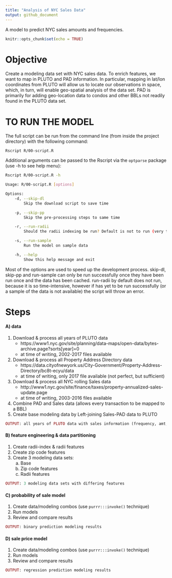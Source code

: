 ```yaml
---
title: "Analysis of NYC Sales Data"
output: github_document
---
```


A model to predict NYC sales amounts and frequencies. 

```r
knitr::opts_chunk$set(echo = TRUE)
```

# Objective
Create a modeling data set with NYC sales data. To enrich features, we want to map in PLUTO and PAD information. In particular, mapping in lat/lon coordinates from PLUTO will allow us to locate our observations in space, which, in turn, will enable geo-spatial analysis of the data set. PAD is primarily for adding geo-location data to condos and other BBLs not readily found in the PLUTO data set. 

# TO RUN THE MODEL

The full script can be run from the command line (from inside the project directory) with the following command:

`Rscript R/00-script.R`

Additional arguments can be passed to the Rscript via the `optparse` package (use -h to see help menu):

```bash
Rscript R/00-script.R -h

Usage: R/00-script.R [options]

Options:
	-d, --skip-dl
		Skip the download script to save time

	-p, --skip-pp
		Skip the pre-processing steps to same time

	-r, --run-radii
		Should the radii indexing be run? Default is not to run (very time intensive)

	-s, --run-sample
		Run the model on sample data

	-h, --help
		Show this help message and exit
```

Most of the options are used to speed up the development process. skip-dl, skip-pp and run-sample can only be run successfully once they have been run once and the data has been cached. run-radii by default does not run, because it is so time-intensive, however if has yet to be run successfully (or a sample of the data is not available) the script will throw an error. 


# Steps

#### A) data
1) Download & process all years of PLUTO data
    - https://www1.nyc.gov/site/planning/data-maps/open-data/bytes-archive.page?sorts[year]=0
    - at time of writing, 2002-2017 files available
2) Download & process all Property Address Directory data
    - https://data.cityofnewyork.us/City-Government/Property-Address-Directory/bc8t-ecyu/data
    - at time of writing, only 2017 file available (not perfect, but sufficient)
3) Download & process all NYC rolling Sales data
    - http://www1.nyc.gov/site/finance/taxes/property-annualized-sales-update.page
    - at time of writing, 2003-2016 files available
4) Combine PAD and Sales data (allows every transaction to be mapped to a BBL)
5) Create base modeling data by Left-joining Sales-PAD data to PLUTO

```ruby
OUTPUT: all years of PLUTO data with sales information (frequency, amt, etc)
```

#### B) feature engineering & data partitioning
1) Create radii-index & radii features
2) Create zip code features
3) Create 3 modeling data sets:
    a) Base
    b) Zip code features
    c) Radii features 

```ruby
OUTPUT: 3 modeling data sets with differing features
```

#### C) probability of sale model
1) Create data/modeling combos (use `purrr:::invoke()` technique)
2) Run models
3) Review and compare results
 
```ruby
OUTPUT: binary prediction modeling results
```

#### D) sale price model
1) Create data/modeling combos (use `purrr:::invoke()` technique)
2) Run models
3) Review and compare results
 

```ruby
OUTPUT: regression prediction modeling results
```






